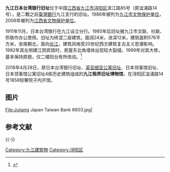 {{coord|29|43|35|N|115|58|35|E|display=title|scale:10000}}
{{文物保护单位
| 级别 = 省级
| 省区市 = 江西省
| 名称 = 九江日本台湾银行旧址
| 图片 = [[File:Jujiang_Japan_Taiwan_Bank_6597.jpg|220px]]
| 所在 = [[九江市|九江市]][[浔阳区|浔阳区]]
| 分类 = 近现代重要史迹及代表性建筑
| 时代 = 1911年
| 编号 = 5-87
| 登录 = 2006年12月18日
}}
'''九江日本台湾银行旧址'''位于中国[[江西省|江西省]][[九江市|九江市]][[浔阳区|浔阳区]]滨江路85号（原湓浦路14号），是二戰之前[[臺灣銀行|臺灣銀行]]九江支行的旧址。1986年被列为[[九江市文物保护单位|九江市文物保护单位]]，2006年被列为[[江西省文物保护单位|江西省文物保护单位]]。

1911年11月，日本台湾银行在九江设立分行。1985年后旧址被九江市文联、社联、侨联作办公使用。旧址为砖混二层建筑，面阔24米，进深12米，建筑面积576平方米，坐南朝北，面向[[长江|长江]]，建筑风格受20世纪西方建筑复古主义思潮影响。1992年其左侧建江阴宾馆时，房屋东北角墙体出现较大裂缝。1999年对其大修，基本保持原貌，仅二楼阳台有所改动。<ref name="浔阳遗踪">{{Cite book |title=浔阳遗踪 |author=高平 |publisher=江西人民出版社 |year=2006 |pages=38-39 |isbn=9787210033448}}</ref>

2018年4月28日，原日本台湾银行旧址、[[英亚细亚公寓旧址|英亚细亚公寓旧址]]、日本领事馆旧址、日本领事馆公寓旧址4栋历史建筑组成的'''九江租界旧址博物馆'''，在浔阳区湓浦路14号1858轻奢院子内开馆。

== 图片 ==

<gallery>
File:Jujiang Japan Taiwan Bank 6603.jpg|
</gallery>

==参考文献==
{{reflist}}
{{-}}
{{DEFAULTSORT:J}}
[[Category:九江建筑物|Category:九江建筑物]]
[[Category:浔阳区|Category:浔阳区]]